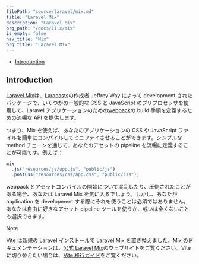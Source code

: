 ```yaml
---
filePath: "source/laravel/mix.md"
title: "Laravel Mix"
description: "Laravel Mix"
org_path: "/docs/11.x/mix"
is_empty: false
nav_title: "Mix"
org_title: "Laravel Mix"
---
```


<InPageIndex>

- [Introduction](#introduction)

</InPageIndex>

<a name="introduction"></a>

## Introduction

[Laravel Mix](https://github.com/laravel-mix/laravel-mix)は、[Laracasts](https://laracasts.com)の作成者 Jeffrey Way によって development されたパッケージで、いくつかの一般的な CSS と JavaScript のプリプロセッサを使用して、Laravel アプリケーションのための[webpack](https://webpack.js.org)の build 手順を定義するための流暢な API を提供します。

つまり、Mix を使えば、あなたのアプリケーションの CSS や JavaScript ファイルを簡単にコンパイルしてミニファイさせることができます。シンプルな method チェーンを通じて、あなたのアセットの pipeline を流暢に定義することが可能です。例えば：

```js
mix
  .js("resources/js/app.js", "public/js")
  .postCss("resources/css/app.css", "public/css");
```

webpack とアセットコンパイルの開始について混乱したり、圧倒されたことがある場合、あなたは Laravel Mix を気に入るでしょう。しかし、あなたが application を development する際にそれを使うことは必須ではありません。あなたは自由に好きなアセット pipeline ツールを使うか、或いは全くないことも選択できます。

> [!NOTE]  
> Vite は新規の Laravel インストールで Laravel Mix を置き換えました。Mix のドキュメンテーションは、[公式 Laravel Mix](https://laravel-mix.com/)のウェブサイトをご覧ください。Vite に切り替えたい場合は、[Vite 移行ガイド](https://github.com/laravel/vite-plugin/blob/main/UPGRADE.md#migrating-from-laravel-mix-to-vite)をご覧ください。
